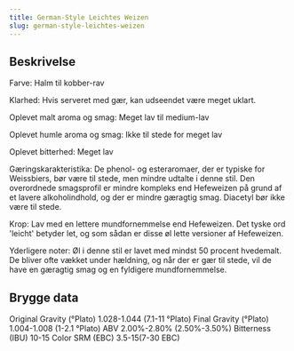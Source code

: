 ```yaml
---
title: German-Style Leichtes Weizen
slug: german-style-leichtes-weizen
---
```


## Beskrivelse
Farve: Halm til kobber-rav

Klarhed: Hvis serveret med gær, kan udseendet være meget uklart.

Oplevet malt aroma og smag: Meget lav til medium-lav

Oplevet humle aroma og smag: Ikke til stede for meget lav

Oplevet bitterhed: Meget lav

Gæringskarakteristika: De phenol- og esteraromaer, der er typiske for Weissbiers, bør være til stede, men mindre udtalte i denne stil. Den overordnede smagsprofil er mindre kompleks end Hefeweizen på grund af et lavere alkoholindhold, og der er mindre gæragtig smag. Diacetyl bør ikke være til stede.

Krop: Lav med en lettere mundfornemmelse end Hefeweizen. Det tyske ord &#39;leicht&#39; betyder let, og som sådan er disse øl lette versioner af Hefeweizen.

Yderligere noter: Øl i denne stil er lavet med mindst 50 procent hvedemalt. De bliver ofte vækket under hældning, og når der er gær til stede, vil de have en gæragtig smag og en fyldigere mundfornemmelse.



## Brygge data
Original Gravity (°Plato) 1.028-1.044 (7.1-11 °Plato)
Final Gravity  (°Plato) 1.004-1.008 (1-2.1 °Plato)
ABV 2.00%-2.80% (2.50%-3.50%)
Bitterness (IBU) 10-15
Color SRM (EBC) 3.5-15(7-30 EBC)					

